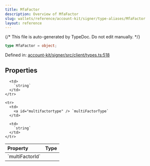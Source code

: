 ```yaml
---
title: MfaFactor
description: Overview of MfaFactor
slug: wallets/reference/account-kit/signer/type-aliases/MfaFactor
layout: reference
---
```


{/* This file is auto-generated by TypeDoc. Do not edit manually. */}

```ts
type MfaFactor = object;
```

Defined in: [account-kit/signer/src/client/types.ts:518](https://github.com/alchemyplatform/aa-sdk/blob/c1a84188d03473acac2fdb49fb7cd7fdba73169b/account-kit/signer/src/client/types.ts#L518)

## Properties

<table>
  <thead>
    <tr>
      <th align="left">Property</th>
      <th align="left">Type</th>
    </tr>
  </thead>

  <tbody>
    <tr>
      <td>
        <a id="multifactorid" /> `multiFactorId`
      </td>

      <td>
        `string`
      </td>
    </tr>

    <tr>
      <td>
        <a id="multifactortype" /> `multiFactorType`
      </td>

      <td>
        `string`
      </td>
    </tr>

  </tbody>
</table>
